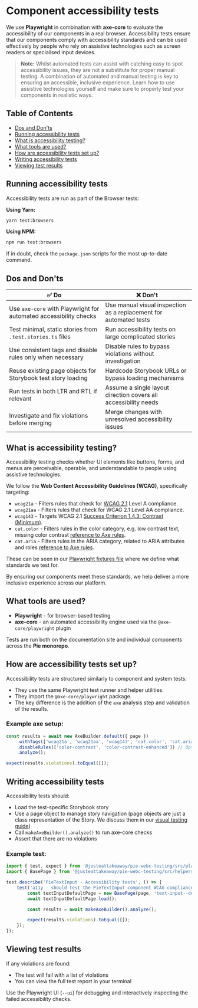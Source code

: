 

<Meta title="Contribution/Testing/Accessibility tests" />

# Component accessibility tests

We use **Playwright** in combination with **axe-core** to evaluate the accessibility of our components in a real browser. Accessibility tests ensure that our components comply with accessibility standards and can be used effectively by people who rely on assistive technologies such as screen readers or specialised input devices.

> **Note:** Whilst automated tests can assist with catching easy to spot accessibility issues, they are not a substitute for proper manual testing. A combination of automated and manual testing is key to ensuring an accessible, inclusive experience. Learn how to use assistive technologies yourself and make sure to properly test your components in realistic ways.

## Table of Contents

- [Dos and Don'ts](#dos-and-donts)
- [Running accessibility tests](#running-accessibility-tests)
- [What is accessibility testing?](#what-is-accessibility-testing)
- [What tools are used?](#what-tools-are-used)
- [How are accessibility tests set up?](#how-are-accessibility-tests-set-up)
- [Writing accessibility tests](#writing-accessibility-tests)
- [Viewing test results](#viewing-test-results)

## Running accessibility tests
Accessibility tests are run as part of the Browser tests:

**Using Yarn:**

```bash
yarn test:browsers
```
**Using NPM:**

```bash
npm run test:browsers
```
If in doubt, check the `package.json` scripts for the most up-to-date command.

## Dos and Don'ts

| ✅ Do                                                                 | ❌ Don't                                                                 |
|----------------------------------------------------------------------|-------------------------------------------------------------------------|
| Use `axe-core` with Playwright for automated accessibility checks    | Use manual visual inspection as a replacement for automated tests       |
| Test minimal, static stories from `.test.stories.ts` files           | Run accessibility tests on large complicated stories      |
| Use consistent tags and disable rules only when necessary            | Disable rules to bypass violations without investigation                |
| Reuse existing page objects for Storybook test story loading         | Hardcode Storybook URLs or bypass loading mechanisms                    |
| Run tests in both LTR and RTL if relevant                            | Assume a single layout direction covers all accessibility needs         |
| Investigate and fix violations before merging                        | Merge changes with unresolved accessibility issues                      |

## What is accessibility testing?

Accessibility testing checks whether UI elements like buttons, forms, and menus are perceivable, operable, and understandable to people using assistive technologies.

We follow the **Web Content Accessibility Guidelines (WCAG)**, specifically targeting:

- `wcag21a` - Filters rules that check for [WCAG 2.1](https://www.w3.org/TR/WCAG21/#conformance) Level A compliance.
- `wcag21aa` - 	Filters rules that check for WCAG 2.1 Level AA compliance.
- `wcag143` - 	Targets WCAG 2.1 [Success Criterion 1.4.3: Contrast (Minimum)](https://www.w3.org/WAI/WCAG21/Understanding/contrast-minimum.html).
- `cat.color` - Filters rules in the color category, e.g. low contrast text, missing color contrast [reference to Axe rules](https://dequeuniversity.com/rules/axe/4.7/).
- `cat.aria` - 	Filters rules in the ARIA category, related to ARIA attributes and roles [reference to Axe rules](https://dequeuniversity.com/rules/axe/4.7/).

These can be seen in our [Playwright fixtures file](https://github.com/justeattakeaway/pie/blob/main/packages/components/pie-webc-testing/src/playwright/playwright-fixtures.ts) where we define what standards we test for.

By ensuring our components meet these standards, we help deliver a more inclusive experience across our platform.

## What tools are used?

- **Playwright** - for browser-based testing
- **axe-core** - an automated accessibility engine used via the `@axe-core/playwright` plugin

Tests are run both on the documentation site and individual components across the **Pie monorepo**.

## How are accessibility tests set up?

Accessibility tests are structured similarly to component and system tests:

- They use the same Playwright test runner and helper utilities.
- They import the `@axe-core/playwright` package.
- The key difference is the addition of the `axe` analysis step and validation of the results.

### Example axe setup:

```ts
const results = await new AxeBuilder.default({ page })
    .withTags(['wcag21a', 'wcag21aa', 'wcag143', 'cat.color', 'cat.aria'])
    .disableRules(['color-contrast', 'color-contrast-enhanced']) // Optional: exclude noisy rules
    .analyze();

expect(results.violations).toEqual([]);
```

## Writing accessibility tests

Accessibility tests should:

- Load the test-specific Storybook story
- Use a page object to manage story navigation (page objects are just a class representation of the Story. We discuss them in our [visual testing guide](?path=/docs/contribution-testing-visual-tests--docs))
- Call `makeAxeBuilder().analyze()` to run axe-core checks
- Assert that there are no violations

### Example test:

```ts
import { test, expect } from '@justeattakeaway/pie-webc-testing/src/playwright/playwright-fixtures.ts';
import { BasePage } from '@justeattakeaway/pie-webc-testing/src/helpers/page-object/base-page.ts';

test.describe('PieTextInput - Accessibility tests', () => {
    test('a11y - should test the PieTextInput component WCAG compliance', async ({ makeAxeBuilder, page }) => {
        const textInputDefaultPage = new BasePage(page, 'text-input--default');
        await textInputDefaultPage.load();

        const results = await makeAxeBuilder().analyze();

        expect(results.violations).toEqual([]);
    });
});
```

## Viewing test results

If any violations are found:

- The test will fail with a list of violations
- You can view the full test report in your terminal

Use the Playwright UI (`--ui`) for debugging and interactively inspecting the failed accessibility checks.
